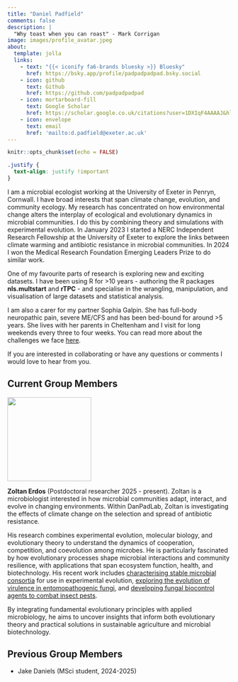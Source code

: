 ```yaml
---
title: "Daniel Padfield"
comments: false
description: |
  "Why toast when you can roast" - Mark Corrigan
image: images/profile_avatar.jpeg
about:
  template: jolla
  links:
    - text: "{{< iconify fa6-brands bluesky >}} Bluesky"
      href: https://bsky.app/profile/padpadpadpad.bsky.social
    - icon: github
      text: Github
      href: https://github.com/padpadpadpad
    - icon: mortarboard-fill
      text: Google Scholar
      href: https://scholar.google.co.uk/citations?user=1DXIqF4AAAAJ&hl=en
    - icon: envelope
      text: email
      href: 'mailto:d.padfield@exeter.ac.uk'
---
```


```r
knitr::opts_chunk$set(echo = FALSE)
```

```css
.justify {
  text-align: justify !important
}
```

:::{.justify}

:::{#hero-heading}

I am a microbial ecologist working at the University of Exeter in Penryn, Cornwall. I have broad interests that span climate change, evolution, and community ecology. My research has concentrated on how environmental change alters the interplay of ecological and evolutionary dynamics in microbial communities. I do this by combining theory and simulations with experimental evolution. In January 2023 I started a NERC Independent Research Fellowship at the University of Exeter to explore the links between climate warming and antibiotic resistance in microbial communities. In 2024 I won the Medical Research Foundation Emerging Leaders Prize to do similar work.

One of my favourite parts of research is exploring new and exciting datasets. I have been using R for >10 years - authoring the R packages **nls.multstart** and **rTPC** - and specialise in the wrangling, manipulation, and visualisation of large datasets and statistical analysis.

I am also a carer for my partner Sophia Galpin. She has full-body neuropathic pain, severe ME/CFS and has been bed-bound for around >5 years. She lives with her parents in Cheltenham and I visit for long weekends every three to four weeks. You can read more about the challenges we face [here](https://padpadpadpad.netlify.app/posts/caring_for_soph/).

If you are interested in collaborating or have any questions or comments I would love to hear from you.

:::

## Current Group Members

![](images/zoltan_profile.png){width=5cm fig-align="center"}

**Zoltan Erdos** (Postdoctoral researcher 2025 - present). Zoltan is a microbiologist interested in how microbial communities adapt, interact, and evolve in changing environments. Within DanPadLab, Zoltan is investigating the effects of climate change on the selection and spread of antibiotic resistance.

His research combines experimental evolution, molecular biology, and evolutionary theory to understand the dynamics of cooperation, competition, and coevolution among microbes. He is particularly fascinated by how evolutionary processes shape microbial interactions and community resilience, with applications that span ecosystem function, health, and biotechnology. His recent work includes [characterising stable microbial consortia](https://doi.org/10.1099/mic.0.001489) for use in experimental evolution, [exploring the evolution of virulence in entomopathogenic fungi](https://journals.plos.org/plospathogens/article?id=10.1371/journal.ppat.1011775), and [developing fungal biocontrol agents to combat insect pests](https://scijournals.onlinelibrary.wiley.com/doi/full/10.1002/ps.6571).

By integrating fundamental evolutionary principles with applied microbiology, he aims to uncover insights that inform both evolutionary theory and practical solutions in sustainable agriculture and microbial biotechnology.

## Previous Group Members

- Jake Daniels (MSci student, 2024-2025)

:::